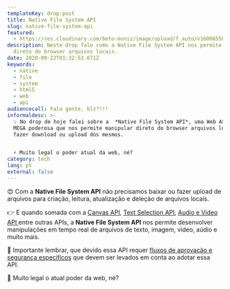```yaml
---
templateKey: drop-post
title: Native File System API
slug: native-file-system-api
featured:
  - https://res.cloudinary.com/beto-muniz/image/upload/f_auto/v1600655039/Titulo_Site_vpma6f.jpg
description: Neste drop falo como a Native File System API nos permite manipular
  direto do browser arquivos locais.
date: 2020-09-22T01:32:53.671Z
keywords:
  - native
  - file
  - system
  - html5
  - web
  - api
audiencecall: Fala gente, blz?!!!
informaldesc: >-
  💡 No drop de hoje falei sobre a  *Native File System API*, uma Web API SUPER
  MEGA poderosa que nos permite manipular direto do browser arquivos locais sem
  fazer download ou upload dos mesmos. 


  ⚡️ Muito legal o poder atual da web, né?
category: tech
lang: pt
external: false
---
```


<Drop>

😍 Com a **Native File System API** não precisamos baixar ou fazer upload de arquivos para criação, leitura, atualização e deleção de arquivos locais. 

👉 E quando somada com a [Canvas API](https://developer.mozilla.org/pt-BR/docs/Web/HTML/Canvas),  [Text Selection API](https://developer.mozilla.org/en-US/docs/Web/API/Selection_API), [Audio e Video API ](https://developer.mozilla.org/en-US/docs/Web/Guide/Audio_and_video_manipulation)entre outras APIs, a **Native File System API** nos permite desenvolver manipulações em tempo real de arquivos de texto, imagem, vídeo, aúdio e muito mais.

🔐 Importante lembrar, que devido essa API requer [fluxos de aprovacão e segurança especifícos](https://web.dev/native-file-system/#security-considerations) que devem ser levados em conta ao adotar essa API.

🎩 Muito legal o atual poder da web, né? 

</Drop>